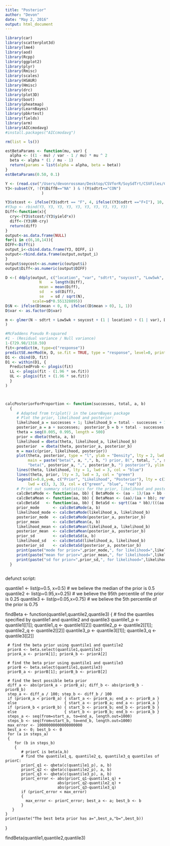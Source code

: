 ```yaml
---
title: "Posterior"
author: "Devon"
date: "May 2, 2016"
output: html_document
---
```



```r
library(car)
library(scatterplot3d)
library(lme4)
library(aod)
library(Rcpp)
library(ggplot2)
library(plyr)
library(Rmisc)
library(scales)
library(HSAUR)
library(Hmisc)
library(drc)
library(plot3D)
library(boot)
library(pheatmap)
library(LearnBayes)
library(pbkrtest) 
library(fields)
library(arm)
library(AICcmodavg)
#install.packages("AICcmodavg")

rm(list = ls())

estBetaParams <- function(mu, var) {
  alpha <- ((1 - mu) / var - 1 / mu) * mu ^ 2
  beta <- alpha * (1 / mu - 1)
  return(params = list(alpha = alpha, beta = beta))
}
estBetaParams(0.50, 0.1)

Y <- (read.csv("/Users/devonrossman/Desktop/CSVforR/SoySdTrt/CSVFiles/CAD.csv"))
Y3<-subset(Y, !(Y$Diff8=="NA" ) & !(Y$sdtrt=="CON")
                )

Y3$stcost <- ifelse(Y3$sdtrt == "F", 4, ifelse((Y3$sdtrt =="F+I"), 10, 20))
#Y3up <- rbind(Y3, Y3, Y3, Y3, Y3, Y3, Y3, Y3, Y3, Y3)
Diff<-function(x){
  cry<-(Y3$stcost/(Y3$yield*x))
  diff<-(Y3$RR-cry)
  return(diff)
}
output<-as.data.frame(NULL)
for(i in c(6,10,14)){
DIFF<-Diff(i)
output_i<-cbind.data.frame(Y3, DIFF, i)
output<-rbind.data.frame(output,output_i)
}
output$soycost<-as.numeric(output$i)
output$Diff<-as.numeric(output$DIFF)

D <-( ddply(output, c("location", "var", "sdtrt", "soycost", "Low5wk", "YL"), summarise,
               N    = length(Diff),
               mean = mean(Diff),
               sd   = sd(Diff),
               se   = sd / sqrt(N),
            scale=sd*0.551328895))
D$N <- ifelse(D$mean < 0, 0, ifelse((D$mean > 0), 1, 1))
D$var <- as.factor(D$var)

m <- glmer(N ~ sdtrt + Low5wk + soycost + (1 | location) + (1 | var), D, binomial
)

#McFaddens Pseudo R-squared
#1 - (Residual variance / Null variance)
1-(729.98/1318.59)
fit<-predict(m, type=c("response"))
predictSE.merMod(m, D, se.fit = TRUE, type = "response", level=0, print.matrix = FALSE) 
D1 <- cbind(D, fit)
D1 <- within(D1, {
  PredictedProb <- plogis(fit)
  LL <- plogis(fit - (1.96 * se.fit))
  UL <- plogis(fit + (1.96 * se.fit))
  }
)



calcPosteriorForProportion <- function(successes, total, a, b)
  {
     # Adapted from triplot() in the LearnBayes package
     # Plot the prior, likelihood and posterior:
     likelihood_a = successes + 1; likelihood_b = total - successes + 1
     posterior_a = a + successes;  posterior_b = b + total - successes
     theta = seq(0.005, 0.995, length = 500)
     prior = dbeta(theta, a, b)
     likelihood = dbeta(theta, likelihood_a, likelihood_b)
     posterior  = dbeta(theta, posterior_a, posterior_b)
     m = max(c(prior, likelihood, posterior))
     plot(theta, posterior, type = "l", ylab = "Density", lty = 2, lwd = 3,
          main = paste("beta(", a, ",", b, ") prior, B(", total, ",", successes, ") data,",
          "beta(", posterior_a, ",", posterior_b, ") posterior"), ylim = c(0, m), col = "red")
     lines(theta, likelihood, lty = 1, lwd = 3, col = "blue")
     lines(theta, prior, lty = 3, lwd = 3, col = "green")
     legend(x=0.8,y=m, c("Prior", "Likelihood", "Posterior"), lty = c(3, 1, 2),
          lwd = c(3, 3, 3), col = c("green", "blue", "red"))
     # Print out summary statistics for the prior, likelihood and posterior:
     calcBetaMode <- function(aa, bb) { BetaMode <- (aa - 1)/(aa + bb - 2); return(BetaMode); }
     calcBetaMean <- function(aa, bb) { BetaMean <- (aa)/(aa + bb); return(BetaMean); }
     calcBetaSd   <- function(aa, bb) { BetaSd <- sqrt((aa * bb)/(((aa + bb)^2) * (aa + bb + 1))); return(BetaSd); }
     prior_mode      <- calcBetaMode(a, b)
     likelihood_mode <- calcBetaMode(likelihood_a, likelihood_b)
     posterior_mode  <- calcBetaMode(posterior_a, posterior_b)
     prior_mean      <- calcBetaMean(a, b)
     likelihood_mean <- calcBetaMean(likelihood_a, likelihood_b)
     posterior_mean  <- calcBetaMean(posterior_a, posterior_b)
     prior_sd        <- calcBetaSd(a, b)
     likelihood_sd   <- calcBetaSd(likelihood_a, likelihood_b)
     posterior_sd    <- calcBetaSd(posterior_a, posterior_b)
     print(paste("mode for prior=",prior_mode,", for likelihood=",likelihood_mode,", for posterior=",posterior_mode))
     print(paste("mean for prior=",prior_mean,", for likelihood=",likelihood_mean,", for posterior=",posterior_mean))
     print(paste("sd for prior=",prior_sd,", for likelihood=",likelihood_sd,", for posterior=",posterior_sd))
  }



```





defunct script:

quantile1 <- list(p=0.5, x=0.5)    # we believe the median of the prior is 0.5
quantile2 <- list(p=0.95,x=0.25) # we believe the 95th percentile of the prior is 0.25
quantile3 <- list(p=0.05,x=0.75) # we believe the 5th percentile of the prior is 0.75

findBeta <- function(quantile1,quantile2,quantile3)
  {
     # find the quantiles specified by quantile1 and quantile2 and quantile3
     quantile1_p <- quantile1[[1]]; quantile1_q <- quantile1[[2]]
     quantile2_p <- quantile2[[1]]; quantile2_q <- quantile2[[2]]
     quantile3_p <- quantile3[[1]]; quantile3_q <- quantile3[[2]]

     # find the beta prior using quantile1 and quantile2
     priorA <- beta.select(quantile1,quantile2)
     priorA_a <- priorA[1]; priorA_b <- priorA[2]

     # find the beta prior using quantile1 and quantile3
     priorB <- beta.select(quantile1,quantile3)
     priorB_a <- priorB[1]; priorB_b <- priorB[2]

     # find the best possible beta prior
     diff_a <- abs(priorA_a - priorB_a); diff_b <- abs(priorB_b - priorB_b)
     step_a <- diff_a / 100; step_b <- diff_b / 100
     if (priorA_a < priorB_a) { start_a <- priorA_a; end_a <- priorB_a }
     else                     { start_a <- priorB_a; end_a <- priorA_a }
     if (priorA_b < priorB_b) { start_b <- priorA_b; end_b <- priorB_b }
     else                     { start_b <- priorB_b; end_b <- priorA_b }
     steps_a <- seq(from=start_a, to=end_a, length.out=1000)
     steps_b <- seq(from=start_b, to=end_b, length.out=1000)
     max_error <- 10000000000000000000
     best_a <- 0; best_b <- 0
     for (a in steps_a)
     {
        for (b in steps_b)
        {
           # priorC is beta(a,b)
           # find the quantile1_q, quantile2_q, quantile3_q quantiles of priorC:
           priorC_q1 <- qbeta(c(quantile1_p), a, b)
           priorC_q2 <- qbeta(c(quantile2_p), a, b)
           priorC_q3 <- qbeta(c(quantile3_p), a, b)
           priorC_error <- abs(priorC_q1-quantile1_q) +
                           abs(priorC_q2-quantile2_q) +
                           abs(priorC_q3-quantile3_q)
           if (priorC_error < max_error)
           {
             max_error <- priorC_error; best_a <- a; best_b <- b
           }
       }
    }
    print(paste("The best beta prior has a=",best_a,"b=",best_b))
  }


findBeta(quantile1,quantile2,quantile3)
